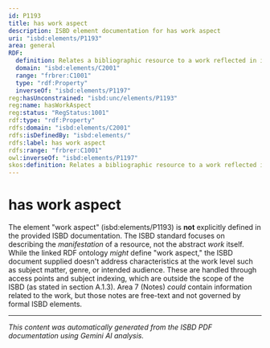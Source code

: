 ```yaml
---
id: P1193
title: has work aspect
description: ISBD element documentation for has work aspect
uri: "isbd:elements/P1193"
area: general
RDF:
  definition: Relates a bibliographic resource to a work reflected in it.
  domain: "isbd:elements/C2001"
  range: "frbrer:C1001"
  type: "rdf:Property"
  inverseOf: "isbd:elements/P1197"
reg:hasUnconstrained: "isbd:unc/elements/P1193"
reg:name: hasWorkAspect
reg:status: "RegStatus:1001"
rdf:type: "rdf:Property"
rdfs:domain: "isbd:elements/C2001"
rdfs:isDefinedBy: "isbd:elements/"
rdfs:label: has work aspect
rdfs:range: "frbrer:C1001"
owl:inverseOf: "isbd:elements/P1197"
skos:definition: Relates a bibliographic resource to a work reflected in it.
---
```

# has work aspect

The element "work aspect" (isbd:elements/P1193) is **not** explicitly defined in the provided ISBD documentation.  The ISBD standard focuses on describing the *manifestation* of a resource,  not the abstract *work* itself. While the linked RDF ontology *might* define "work aspect," the ISBD document supplied doesn't address characteristics at the work level such as subject matter, genre, or intended audience. These are handled through access points and subject indexing, which are outside the scope of the ISBD (as stated in section A.1.3).  Area 7 (Notes) *could* contain information related to the work, but those notes are free-text and not governed by formal ISBD elements.


---

*This content was automatically generated from the ISBD PDF documentation using Gemini AI analysis.*
